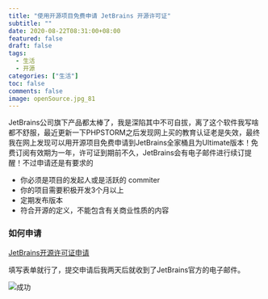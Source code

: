 ```yaml
---
title: "使用开源项目免费申请 JetBrains 开源许可证"
subtitle: ""
date: 2020-08-22T08:31:00+08:00
featured: false
draft: false
tags:
  - 生活
  - 开源
categories: ["生活"]
toc: false
comments: false
image: openSource.jpg_81
---
```


JetBrains公司旗下产品都太棒了，我是深陷其中不可自拔，离了这个软件我写啥都不舒服，最近更新一下PHPSTORM之后发现网上买的教育认证老是失效，最终我在网上发现可以用开源项目免费申请到JetBrains全家桶且为Ultimate版本！免费订阅有效期为一年，许可证到期前不久，JetBrains会有电子邮件进行续订提醒！不过申请还是有要求的

* 你必须是项目的发起人或是活跃的 commiter
* 你的项目需要积极开发3个月以上
* 定期发布版本
* 符合开源的定义，不能包含有关商业性质的内容

### 如何申请

[JetBrains开源许可证申请](https://www.jetbrains.com/shop/eform/opensource?product=ALL)

填写表单就行了，提交申请后我两天后就收到了JetBrains官方的电子邮件。

<Img src="success.png" alt="成功" exif="false" />